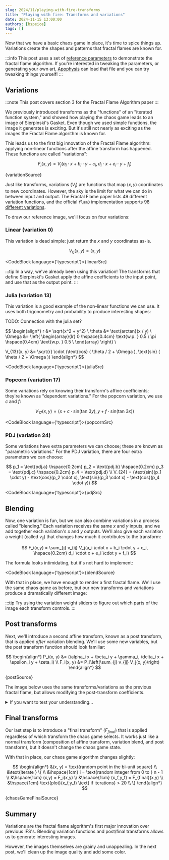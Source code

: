 ```yaml
---
slug: 2024/11/playing-with-fire-transforms
title: "Playing with fire: Transforms and variations"
date: 2024-11-15 13:00:00
authors: [bspeice]
tags: []
---
```


Now that we have a basic chaos game in place, it's time to spice things up. Variations create the
shapes and patterns that fractal flames are known for.

<!-- truncate -->

:::info
This post uses a set of [reference parameters](../params.flame) to demonstrate the fractal flame algorithm.
If you're interested in tweaking the parameters, or generating your own art, [Apophysis](https://sourceforge.net/projects/apophysis/)
can load that file and you can try tweaking things yourself!
:::

## Variations

:::note
This post covers section 3 for the Fractal Flame Algorithm paper
:::


We previously introduced transforms as the "functions" of an "iterated function system," and showed how
playing the chaos game leads to an image of Sierpinski's Gasket. Even though we used simple functions,
the image it generates is exciting. But it's still not nearly as exciting as the images the Fractal Flame
algorithm is known for.

This leads us to the first big innovation of the Fractal Flame algorithm: applying non-linear functions
after the affine transform has happened. These functions are called "variations":

$$
F_i(x, y) = V_j(a_i \cdot x + b_i \cdot y + c_i, d_i \cdot x + e_i \cdot y + f_i)
$$


<CodeBlock language="typescript">{variationSource}</CodeBlock>

Just like transforms, variations ($V_j$) are functions that map $(x, y)$ coordinates to new coordinates.
However, the sky is the limit for what we can do in between input and output.
The Fractal Flame paper lists 49 different variation functions,
and the official `flam3` implementation supports [98 different variations](https://github.com/scottdraves/flam3/blob/7fb50c82e90e051f00efcc3123d0e06de26594b2/variations.c).

To draw our reference image, we'll focus on four variations:

### Linear (variation 0)

This variation is dead simple: just return the $x$ and $y$ coordinates as-is.

$$
V_0(x,y) = (x,y)
$$


<CodeBlock language={'typescript'}>{linearSrc}</CodeBlock>

:::tip
In a way, we've already been using this variation! The transforms that define Sierpinski's Gasket
apply the affine coefficients to the input point, and use that as the output point.
:::

### Julia (variation 13)

This variation is a good example of the non-linear functions we can use. It uses both trigonometry
and probability to produce interesting shapes:

TODO: Connection with the julia set?

$$
\begin{align*}
r &= \sqrt{x^2 + y^2} \\
\theta &= \text{arctan}(x / y) \\
\Omega &= \left\{
\begin{array}{lr}
0 \hspace{0.4cm} \text{w.p. } 0.5 \\
\pi \hspace{0.4cm} \text{w.p. } 0.5 \\
\end{array}
\right\} \\

V_{13}(x, y) &= \sqrt{r} \cdot (\text{cos} ( \theta / 2 + \Omega ), \text{sin} ( \theta / 2 + \Omega ))
\end{align*}
$$


<CodeBlock language={'typescript'}>{juliaSrc}</CodeBlock>

### Popcorn (variation 17)

Some variations rely on knowing their transform's affine coefficients; they're known as "dependent variations."
For the popcorn variation, we use $c$ and $f$:

$$
V_{17}(x,y) = (x + c \cdot \text{sin}(\text{tan }3y), y + f \cdot \text{sin}(\text{tan }3x))
$$


<CodeBlock language={'typescript'}>{popcornSrc}</CodeBlock>

### PDJ (variation 24)

Some variations have extra parameters we can choose; these are known as "parametric variations."
For the PDJ variation, there are four extra parameters we can choose:

$$
p_1 = \text{pdj.a} \hspace{0.2cm} p_2 = \text{pdj.b} \hspace{0.2cm} p_3 = \text{pdj.c} \hspace{0.2cm} p_4 = \text{pdj.d} \\
V_{24} = (\text{sin}(p_1 \cdot y) - \text{cos}(p_2 \cdot x), \text{sin}(p_3 \cdot x) - \text{cos}(p_4 \cdot y))
$$


<CodeBlock language={'typescript'}>{pdjSrc}</CodeBlock>

## Blending

Now, one variation is fun, but we can also combine variations in a process called "blending."
Each variation receives the same $x$ and $y$ inputs, and we add together each variation's $x$ and $y$ outputs.
We'll also give each variation a weight (called $v_{ij}$) that changes how much it contributes to the transform:

$$
F_i(x,y) = \sum_{j} v_{ij} V_j(a_i \cdot x + b_i \cdot y + c_i, \hspace{0.2cm} d_i \cdot x + e_i \cdot y + f_i)
$$

The formula looks intimidating, but it's not hard to implement:


<CodeBlock language={'typescript'}>{blendSource}</CodeBlock>

With that in place, we have enough to render a first fractal flame. We'll use the same
chaos game as before, but our new transforms and variations produce a dramatically different image:

:::tip
Try using the variation weight sliders to figure out which parts of the image each transform controls.
:::


<SquareCanvas><FlameBlend/></SquareCanvas>

## Post transforms

Next, we'll introduce a second affine transform, known as a post transform, that is applied _after_ variation blending.
We'll use some new variables, but the post transform function should look familiar:

$$
\begin{align*}
P_i(x, y) &= (\alpha_i x + \beta_i y + \gamma_i, \delta_i x + \epsilon_i y + \zeta_i) \\
F_i(x, y) &= P_i\left(\sum_{j} v_{ij} V_j(x, y)\right)
\end{align*}
$$


<CodeBlock language="typescript">{postSource}</CodeBlock>

The image below uses the same transforms/variations as the previous fractal flame,
but allows modifying the post-transform coefficients.

<details>
    <summary>If you want to test your understanding...</summary>

    Challenge 1: What post-transform coefficients will give us the previous image?

    Challenge 2: What post-transform coefficients will give us a _mirrored_ image?
</details>


<SquareCanvas><FlamePost/></SquareCanvas>

## Final transforms

Our last step is to introduce a "final transform" ($F_{final}$) that is applied
regardless of which transform the chaos game selects. It works just like a normal transform
(composition of affine transform, variation blend, and post transform),
but it doesn't change the chaos game state.

With that in place, our chaos game algorithm changes slightly:

$$
\begin{align*}
&(x, y) = \text{random point in the bi-unit square} \\
&\text{iterate } \{ \\
&\hspace{1cm} i = \text{random integer from 0 to } n - 1 \\
&\hspace{1cm} (x,y) = F_i(x,y) \\
&\hspace{1cm} (x_f,y_f) = F_{final}(x,y) \\
&\hspace{1cm} \text{plot}(x_f,y_f) \text{ if iterations} > 20 \\
\}
\end{align*}
$$


<CodeBlock language="typescript">{chaosGameFinalSource}</CodeBlock>


<SquareCanvas><FlameFinal/></SquareCanvas>

## Summary

Variations are the fractal flame algorithm's first major innovation over previous IFS's.
Blending variation functions and post/final transforms allows us to generate interesting images.

However, the images themselves are grainy and unappealing. In the next post, we'll clean up
the image quality and add some color.